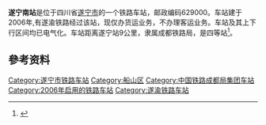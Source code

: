 {{noteTA
|1=zh-cn:始发车次; zh-hk:列車班次;
|2=zh-cn:车次; zh-hk:班次;
}}
{{Infobox China railway station 
|车站名称 = 遂宁南站
|英文名称 = Suiningnan Railway Station
|坐标 = {{coord|30.476145|N|105.570664|E|display=inline,title}}
|图片 = 
|车站位置 = [[四川省|四川省]][[遂宁市|遂宁市]][[船山区|船山区]][[龙凤镇_(遂宁市)|龙凤镇]]
|归属 = [[成都铁路局|成都铁路局]]
|车站等级 = [[四等站_(中铁)|四等站]]
|线路 = [[遂渝铁路|遂渝铁路]]
}}
'''遂宁南站'''是位于四川省[[遂宁市|遂宁市]]的一个铁路车站，邮政编码629000。车站建于2006年,有遂渝铁路经过该站，现仅办货运业务，不办理客运业务。车站及其上下行区间均已电气化。车站距离遂宁站9公里，隶属成都铁路局，是四等站<ref>{{cite web|author=余票网|title=遂渝线运价里程|url=http://yupiao.info/klb/line/%E9%81%82%E6%B8%9D%E7%BA%BF/|publisher=余票网}}</ref>。

{{start rail box}}
{{s-inop|[[遂宁站|遂宁站]]}}
{{s-line|[[遂渝铁路|遂渝铁路]]}}
{{s-inop|[[三星站|三星站]]}}
{{end box}}

==參考资料==
{{reflist}}
{{遂渝铁路}}
[[Category:遂宁市铁路车站|Category:遂宁市铁路车站]]
[[Category:船山区|Category:船山区]]
[[Category:中国铁路成都局集团车站|Category:中国铁路成都局集团车站]]
[[Category:2006年启用的铁路车站|Category:2006年启用的铁路车站]]
[[Category:遂渝铁路车站|Category:遂渝铁路车站]]